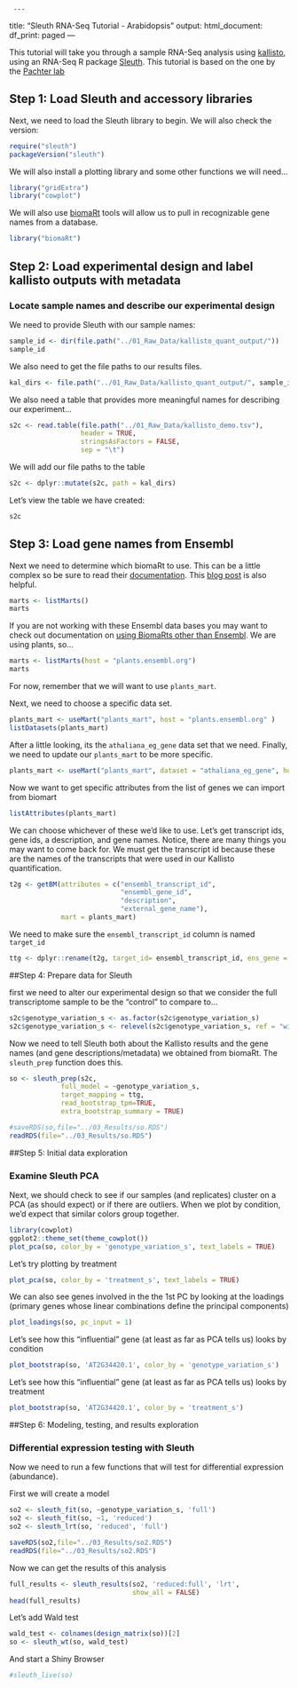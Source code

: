      ---
title: "Sleuth RNA-Seq Tutorial - Arabidopsis"
output:
  html_document:
    df_print: paged
---

This tutorial will take you through a sample RNA-Seq analysis using [kallisto](https://pachterlab.github.io/kallisto/about), using an RNA-Seq R package [Sleuth](https://pachterlab.github.io/sleuth/about). This tutorial is based on the one by the [Pachter lab](https://pachterlab.github.io/sleuth_walkthroughs/boj/analysis.html)

## Step 1: Load Sleuth and accessory libraries

Next, we need to load the Sleuth library to begin. We will also check the version:


```r
require("sleuth")
packageVersion("sleuth")
```

We will also install a plotting library and some other functions we will need...

```r
library("gridExtra")
library("cowplot")
```

We will also use [biomaRt](https://bioconductor.org/packages/release/bioc/html/biomaRt.html) tools will allow us to pull in recognizable gene names from a database.


```r
library("biomaRt")
```

## Step 2: Load experimental design and label kallisto outputs with metadata

### Locate sample names and describe our experimental design

We need to provide Sleuth with our sample names:

```r
sample_id <- dir(file.path("../01_Raw_Data/kallisto_quant_output/"))
sample_id
```

We also need to get the file paths to our results files.
```r
kal_dirs <- file.path("../01_Raw_Data/kallisto_quant_output/", sample_id)
```

We also need a table that provides more meaningful names for describing our experiment...

```r
s2c <- read.table(file.path("../01_Raw_Data/kallisto_demo.tsv"),
                  header = TRUE,
                  stringsAsFactors = FALSE,
                  sep = "\t")
```

We will add our file paths to the table

```r
s2c <- dplyr::mutate(s2c, path = kal_dirs)
```

Let's view the table we have created:
```r
s2c
```

## Step 3: Load gene names from Ensembl

Next we need to determine which biomaRt to use. This can be a little complex so be sure to read their [documentation](https://www.bioconductor.org/packages/devel/bioc/vignettes/biomaRt/inst/doc/biomaRt.html). This [blog post](https://nsaunders.wordpress.com/2015/04/28/some-basics-of-biomart/) is also helpful.

```r
marts <- listMarts()
marts
```

If you are not working with these Ensembl data bases you may want to check out documentation on [using BiomaRts other than Ensembl](https://bioconductor.org/packages/release/bioc/vignettes/biomaRt/inst/doc/biomaRt.html#using-a-biomart-other-than-ensembl). We are using plants, so...

```r
marts <- listMarts(host = "plants.ensembl.org")
marts
```

For now, remember that we will want to use `plants_mart`.

Next, we need to choose a specific data set.

```r
plants_mart <- useMart("plants_mart", host = "plants.ensembl.org" )
listDatasets(plants_mart)
```

After a little looking, its the `athaliana_eg_gene` data set that we need. Finally, we need to update our `plants_mart` to be more specific.

```r
plants_mart <- useMart("plants_mart", dataset = "athaliana_eg_gene", host="plants.ensembl.org" )
```

Now we want to get specific attributes from the list of genes we can import from biomart

```r
listAttributes(plants_mart)
```

We can choose whichever of these we'd like to use. Let's get transcript ids, gene ids, a description, and gene names. Notice, there are many things you may
want to come back for. We must get the transcript id because these are the names of the transcripts that were used in our Kallisto quantification.

```r
t2g <- getBM(attributes = c("ensembl_transcript_id",
                            "ensembl_gene_id",
                            "description",
                            "external_gene_name"),
             mart = plants_mart)
```

We need to make sure the `ensembl_transcript_id` column is named `target_id`

```r
ttg <- dplyr::rename(t2g, target_id= ensembl_transcript_id, ens_gene = ensembl_gene_id, ext_gene = external_gene_name)
```


##Step 4: Prepare data for Sleuth

first we need to alter our experimental design so that we consider the full transcriptome sample to be the "control" to compare to...

```r
s2c$genotype_variation_s <- as.factor(s2c$genotype_variation_s)
s2c$genotype_variation_s <- relevel(s2c$genotype_variation_s, ref = "wild type")

```


Now we need to tell Sleuth both about the Kallisto results and the gene names (and gene descriptions/metadata) we obtained from biomaRt. The `sleuth_prep` function does this.

```r
so <- sleuth_prep(s2c,
             full_model = ~genotype_variation_s,
             target_mapping = ttg,
             read_bootstrap_tpm=TRUE,
             extra_bootstrap_summary = TRUE)
```


```r
#saveRDS(so,file="../03_Results/so.RDS")
readRDS(file="../03_Results/so.RDS")
```

##Step 5: Initial data exploration

### Examine Sleuth PCA

Next, we should check to see if our samples (and replicates) cluster on a PCA (as should expect) or if there are outliers. When we plot by condition, we'd expect that similar colors group together.

```r
library(cowplot)
ggplot2::theme_set(theme_cowplot())
plot_pca(so, color_by = 'genotype_variation_s', text_labels = TRUE)
```

Let's try plotting by treatment


```r
plot_pca(so, color_by = 'treatment_s', text_labels = TRUE)
```


We can also see genes involved in the the 1st PC by looking at the loadings (primary genes whose linear combinations define the principal components)


```r
plot_loadings(so, pc_input = 1)
```

Let's see how this "influential" gene (at least as far as PCA tells us) looks by condition
```r
plot_bootstrap(so, 'AT2G34420.1', color_by = 'genotype_variation_s')
```

Let's see how this "influential" gene (at least as far as PCA tells us) looks by treatment

```r
plot_bootstrap(so, 'AT2G34420.1', color_by = 'treatment_s')
```


##Step 6: Modeling, testing, and results exploration

### Differential expression testing with Sleuth

Now we need to run a few functions that will test for differential expression (abundance).

First we will create a model

```r
so2 <- sleuth_fit(so, ~genotype_variation_s, 'full')
so2 <- sleuth_fit(so, ~1, 'reduced')
so2 <- sleuth_lrt(so, 'reduced', 'full')
```


```r
saveRDS(so2,file="../03_Results/so2.RDS")
readRDS(file="../03_Results/so2.RDS")
```

Now we can get the results of this analysis

```r
full_results <- sleuth_results(so2, 'reduced:full', 'lrt',
                               show_all = FALSE)
head(full_results)
```

Let's add  Wald test
```r
wald_test <- colnames(design_matrix(so))[2]
so <- sleuth_wt(so, wald_test)
```

And start a Shiny Browser

```r
#sleuth_live(so)
```
